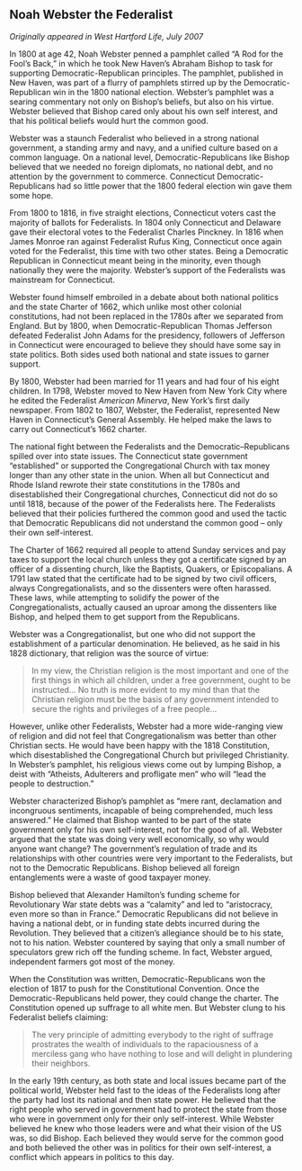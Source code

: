 ## Noah Webster the Federalist {-}

*Originally appeared in West Hartford Life, July 2007*

In 1800 at age 42, Noah Webster penned a pamphlet called “A Rod for the Fool’s Back,” in which he took New Haven’s Abraham Bishop to task for supporting Democratic-Republican principles. The pamphlet, published in New Haven, was part of a flurry of pamphlets stirred up by the Democratic-Republican win in the 1800 national election. Webster’s pamphlet was a searing commentary not only on Bishop’s beliefs, but also on his virtue. Webster believed that Bishop cared only about his own self interest, and that his political beliefs would hurt the common good.

Webster was a staunch Federalist who believed in a strong national government, a standing army and navy, and a unified culture based on a common language. On a national level, Democratic-Republicans like Bishop believed that we needed no foreign diplomats, no national debt, and no attention by the government to commerce. Connecticut Democratic-Republicans had so little power that the 1800 federal election win gave them some hope.

From 1800 to 1816, in five straight elections, Connecticut voters cast the majority of ballots for Federalists. In 1804 only Connecticut and Delaware gave their electoral votes to the Federalist Charles Pinckney. In 1816 when James Monroe ran against Federalist Rufus King, Connecticut once again voted for the Federalist, this time with two other states. Being a Democratic Republican in Connecticut meant being in the minority, even though nationally they were the majority. Webster’s support of the Federalists was mainstream for Connecticut.

Webster found himself embroiled in a debate about both national politics and the state Charter of 1662, which unlike most other colonial constitutions, had not been replaced in the 1780s after we separated from England. But by 1800, when Democratic-Republican Thomas Jefferson defeated Federalist John Adams for the presidency, followers of Jefferson in Connecticut were encouraged to believe they should have some say in state politics. Both sides used both national and state issues to garner support.

By 1800, Webster had been married for 11 years and had four of his eight children. In 1798, Webster moved to New Haven from New York City where he edited the Federalist *American Minerva*, New York’s first daily newspaper. From 1802 to 1807, Webster, the Federalist, represented New Haven in Connecticut’s General Assembly. He helped make the laws to carry out Connecticut’s 1662 charter.

The national fight between the Federalists and the Democratic–Republicans spilled over into state issues. The Connecticut state government “established” or supported the Congregational Church with tax money longer than any other state in the union. When all but Connecticut and Rhode Island rewrote their state constitutions in the 1780s and disestablished their Congregational churches, Connecticut did not do so until 1818, because of the power of the Federalists here. The Federalists believed that their policies furthered the common good and used the tactic that Democratic Republicans did not understand the common good -- only their own self-interest.

The Charter of 1662 required all people to attend Sunday services and pay taxes to support the local church unless they got a certificate signed by an officer of a dissenting church, like the Baptists, Quakers, or Episcopalians. A 1791 law stated that the certificate had to be signed by two civil officers, always Congregationalists, and so the dissenters were often harassed. These laws, while attempting to solidify the power of the Congregationalists, actually caused an uproar among the dissenters like Bishop, and helped them to get support from the Republicans.

Webster was a Congregationalist, but one who did not support the establishment of a particular denomination. He believed, as he said in his 1828 dictionary, that religion was the source of virtue:

> In my view, the Christian religion is the most important and one of the first things in which all children, under a free government, ought to be instructed... No truth is more evident to my mind than that the Christian religion must be the basis of any government intended to secure the rights and privileges of a free people...

However, unlike other Federalists, Webster had a more wide-ranging view of religion and did not feel that Congregationalism was better than other Christian sects. He would have been happy with the 1818 Constitution, which disestablished the Congregational Church but privileged Christianity. In Webster’s pamphlet, his religious views come out by lumping Bishop, a deist with “Atheists, Adulterers and profligate men” who will “lead the people to destruction.”

Webster characterized Bishop’s pamphlet as “mere rant, declamation and incongruous sentiments, incapable of being comprehended, much less answered.” He claimed that Bishop wanted to be part of the state government only for his own self-interest, not for the good of all. Webster argued that the state was doing very well economically, so why would anyone want change? The government’s regulation of trade and its relationships with other countries were very important to the Federalists, but not to the Democratic Republicans. Bishop believed all foreign entanglements were a waste of good taxpayer money.

Bishop believed that Alexander Hamilton’s funding scheme for Revolutionary War state debts was a “calamity” and led to “aristocracy, even more so than in France.” Democratic Republicans did not believe in having a national debt, or in funding state debts incurred during the Revolution. They believed that a citizen’s allegiance should be to his state, not to his nation. Webster countered by saying that only a small number of speculators grew rich off the funding scheme. In fact, Webster argued, independent farmers got most of the money.

When the Constitution was written, Democratic-Republicans won the election of 1817 to push for the Constitutional Convention. Once the Democratic-Republicans held power, they could change the charter. The Constitution opened up suffrage to all white men. But Webster clung to his Federalist beliefs claiming:

> The very principle of admitting everybody to the right of suffrage prostrates the wealth of individuals to the rapaciousness of a merciless gang who have nothing to lose and will delight in plundering their neighbors.

In the early 19th century, as both state and local issues became part of the political world, Webster held fast to the ideas of the Federalists long after the party had lost its national and then state power. He believed that the right people who served in government had to protect the state from those who were in government only for their only self-interest. While Webster believed he knew who those leaders were and what their vision of the US was, so did Bishop. Each believed they would serve for the common good and both believed the other was in politics for their own self-interest, a conflict which appears in politics to this day.
